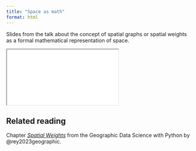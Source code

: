 ```yaml
---
title: "Space as math"
format: html
---
```


Slides from the talk about the concept of spatial graphs or spatial weights as a formal mathematical representation of space.

```{=html}
<iframe class="slide-deck" src="slides.html"></iframe>
```

::: {.callout-tip}
## Related reading

Chapter [_Spatial Weights_](https://geographicdata.science/book/notebooks/04_spatial_weights.html) from
the Geographic Data Science with Python by @rey2023geographic.
:::
